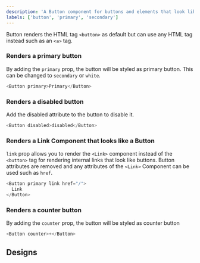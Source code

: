 ```yaml
---
description: 'A Button component for buttons and elements that look like buttons'
labels: ['button', 'primary', 'secondary']
---
```



Button renders the HTML tag `<button>` as default but can use any HTML tag instead such as an `<a>` tag.

### Renders a primary button

By adding the `primary` prop, the button will be styled as primary button. This can be changed to `secondary` or `white`.

```js live
<Button primary>Primary</Button>
```

### Renders a disabled button

Add the disabled attribute to the button to disable it.

```js live
<Button disabled>disabled</Button>
```

### Renders a Link Component that looks like a Button

`link` prop allows you to render the `<Link>` component instead of the `<button>` tag for rendering internal links that look like buttons. Button attributes are removed and any attributes of the `<Link>` Component can be used such as `href`.

```js live
<Button primary link href="/">
  Link
</Button>
```

### Renders a counter button

By adding the `counter` prop, the button will be styled as counter button

```js live
<Button counter>+</Button>
```

## Designs

<FigmaEmbed src="https://www.figma.com/embed?embed_host=share&url=https%3A%2F%2Fwww.figma.com%2Ffile%2FYOdxHWPVnxBcTAYw0zPyXf%2Fstore%3Fnode-id%3D133%253A528" />
